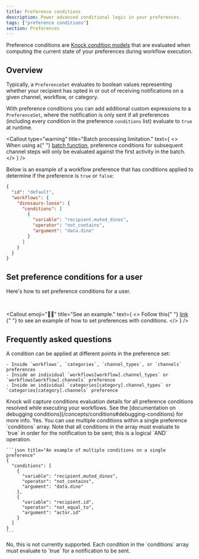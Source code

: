 ```yaml
---
title: Preference conditions
description: Power advanced conditional logic in your preferences.
tags: ["preference conditions"]
section: Preferences
---
```


Preference conditions are [Knock condition models](/concepts/conditions) that are evaluated when computing the current state of your preferences during workflow execution.

## Overview

Typically, a `PreferenceSet` evaluates to boolean values representing whether your recipient has opted in or out of receiving notifications on a given channel, workflow, or category.

With preference conditions you can add additional custom expressions to a `PreferenceSet`, where the notification is only sent if all preferences (including every condition in the preference `conditions` list) evaluate to `true` at runtime.

<Callout
  type="warning"
  title="Batch processing limitation."
  text={
    <>
      When using a{" "}
      <a href="/designing-workflows/batch-function">batch function</a>,
      preference conditions for subsequent channel steps will only be evaluated
      against the first activity in the batch.
    </>
  }
/>

Below is an example of a workflow preference that has conditions applied to determine if the preference is `true` or `false`:

```json title="An example of preferences with conditions"
{
  "id": "default",
  "workflows": {
    "dinosaurs-loose": {
      "conditions": [
        {
          "variable": "recipient.muted_dinos",
          "operator": "not_contains",
          "argument": "data.dino"
        }
      ]
    }
  }
}
```

## Set preference conditions for a user

Here's how to set preference conditions for a user.

<MultiLangCodeBlock
  title="Set preferences with conditions for a user"
  snippet="users.setPreferences.conditions"
/>

<br />

<Callout
  emoji="👩‍💻"
  title="See an example."
  text={
    <>
      Follow this{" "}
      <a
        href="https://github.com/knocklabs/knock-node-example-app/blob/main/db/seeds.ts#L103"
        target="_blank"
      >
        link
      </a>{" "}
      to see an example of how to set preferences with conditions.
    </>
  }
/>

## Frequently asked questions

<AccordionGroup>
  <Accordion title="Where can I use preference conditions?">
    A condition can be applied at different points in the preference set:

    - Inside `workflows`, `categories`, `channel_types`, or `channels` preferences
    - Inside an individual `workflows[workflow].channel_types` or `workflows[workflow].channels` preference
    - Inside an individual `categories[category].channel_types` or `categories[category].channels` preference

  </Accordion>
  <Accordion title="How do I debug preference conditions?">
    Knock will capture conditions evaluation details for all preference conditions resolved while executing your workflows. See the [documentation on debugging conditions](/concepts/conditions#debugging-conditions) for more info.
  </Accordion>
  <Accordion title="Can I use multiple conditions on a single preference?">
    Yes. You can use multiple conditions within a single preference `conditions` array. Note that all conditions in the array must evaluate to `true` in order for the notification to be sent; this is a logical `AND` operation.

    ```json title="An example of multiple conditions on a single preference"
    {
      "conditions": [
        {
          "variable": "recipient.muted_dinos",
          "operator": "not_contains",
          "argument": "data.dino"
        },
        {
          "variable": "recipient.id",
          "operator": "not_equal_to",
          "argument": "actor.id"
        }
      ]
    }
    ```

  </Accordion>
  <Accordion title="Can I set OR conditions on a preference?">
    No, this is not currently supported. Each condition in the `conditions` array must evaluate to `true` for a notification to be sent.
  </Accordion>
</AccordionGroup>
